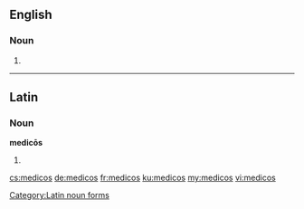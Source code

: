 ==English==

===Noun===
{{head|en}}

# {{plural of|medico}}

----

==Latin==

===Noun===
'''medicōs''' {{m}}

# {{inflection of|medicus||acc|p|lang=la}}

[[Category:Latin noun forms]]

[[cs:medicos]]
[[de:medicos]]
[[fr:medicos]]
[[ku:medicos]]
[[my:medicos]]
[[vi:medicos]]